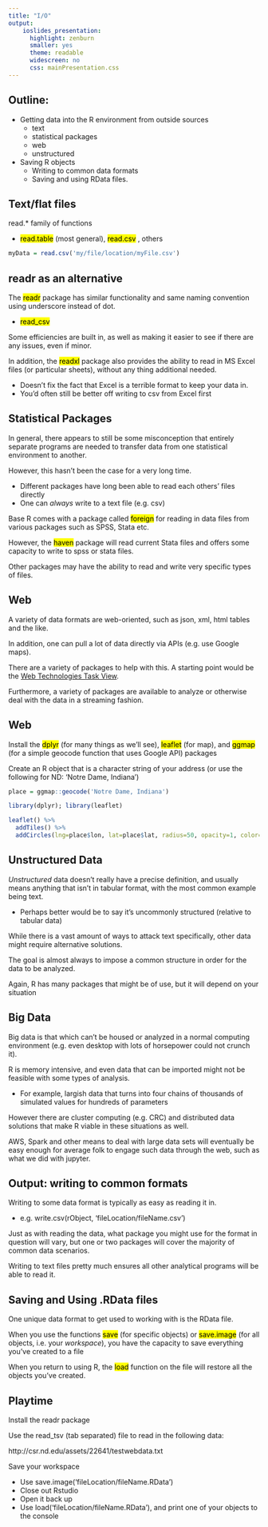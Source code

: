 ```yaml
---
title: "I/O"
output:   
    ioslides_presentation:
      highlight: zenburn
      smaller: yes
      theme: readable
      widescreen: no
      css: mainPresentation.css
---
```


## Outline:

- Getting data into the R environment from outside sources
    - text
    - statistical packages
    - web
    - unstructured

- Saving R objects
    - Writing to common data formats
    - Saving and using RData files.


## Text/flat files
read.* family of functions

- <mark class='empCode'>read.table</mark>  (most general), <mark class='empCode'>read.csv</mark> , others

```r
myData = read.csv('my/file/location/myFile.csv')
```


## readr as an alternative
The <mark class='empPack'>readr</mark> package has similar functionality and same naming convention using underscore instead of dot.

- <mark class='empCode'>read_csv</mark> 

Some efficiencies are built in, as well as making it easier to see if there are any issues, even if minor.


In addition, the <mark class='empPack'>readxl</mark> package also provides the ability to read in MS Excel files (or particular sheets), without any thing additional needed.

- Doesn't fix the fact that Excel is a terrible format to keep your data in.
- You'd often still be better off writing to csv from Excel first



## Statistical Packages

In general, there appears to still be some misconception that entirely separate programs are needed to transfer data from one statistical environment to another.

However, this hasn't been the case for a very long time.

- Different packages have long been able to read each others' files directly
- One can *always* write to a text file (e.g. csv)

Base R comes with a package called <mark class='empPack'>foreign</mark> for reading in data files from various packages such as SPSS, Stata etc.

However, the <mark class='empPack'>haven</mark> package will read current Stata files and offers some capacity to write to spss or stata files.

Other packages may have the ability to read and write very specific types of files.



## Web

A variety of data formats are web-oriented, such as json, xml, html tables and the like.

In addition, one can pull a lot of data directly via APIs (e.g. use Google maps).

There are a variety of packages to help with this.  A starting point would be the [Web Technologies Task View](https://cran.r-project.org/web/views/WebTechnologies.html).

Furthermore, a variety of packages are available to analyze or otherwise deal with the data in a streaming fashion.


## Web

Install the <mark class='empPack'>dplyr</mark> (for many things as we'll see), <mark class='empPack'>leaflet</mark> (for map), and <mark class='empPack'>ggmap</mark> (for a simple geocode function that uses Google API) packages

Create an R object that is a character string of your address (or use the following for ND: 'Notre Dame, Indiana')


```r
place = ggmap::geocode('Notre Dame, Indiana')

library(dplyr); library(leaflet)

leaflet() %>% 
  addTiles() %>% 
  addCircles(lng=place$lon, lat=place$lat, radius=50, opacity=1, color='firebrick', fillColor = 'darkred', fillOpacity = 1)
```



## Unstructured Data
*Unstructured* data doesn't really have a precise definition, and usually means anything that isn't in tabular format, with the most common example being text.

- Perhaps better would be to say it's uncommonly structured (relative to tabular data)

While there is a vast amount of ways to attack text specifically, other data might require alternative solutions.

The goal is almost always to impose a common structure in order for the data to be analyzed.

Again, R has many packages that might be of use, but it will depend on your situation


## Big Data

Big data is that which can't be housed or analyzed in a normal computing environment (e.g. even desktop with lots of horsepower could not crunch it).

R is memory intensive, and even data that can be imported might not be feasible with some types of analysis.

- For example, largish data that turns into four chains of thousands of simulated values for hundreds of parameters

However there are cluster computing (e.g. CRC) and distributed data solutions that make R viable in these situations as well.

AWS, Spark and other means to deal with large data sets will eventually be easy enough for average folk to engage such data through the web, such as what we did with jupyter.



## Output: writing to common formats
Writing to some data format is typically as easy as reading it in.

- e.g. write.csv(rObject, 'fileLocation/fileName.csv')

Just as with reading the data, what package you might use for the format in question will vary, but one or two packages will cover the majority of common data scenarios.

Writing to text files pretty much ensures all other analytical programs will be able to read it.



## Saving and Using .RData files

One unique data format to get used to working with is the RData file.

When you use the functions <mark class='empCode'>save</mark> (for specific objects) or <mark class='empCode'>save.image</mark> (for all objects, i.e. your *workspace*), you have the capacity to save everything you've created to a file

When you return to using R, the <mark class='empCode'>load</mark> function on the file will restore all the objects you've created.


## Playtime

Install the readr package

Use the read_tsv (tab separated) file to read in the following data:

http://csr.nd.edu/assets/22641/testwebdata.txt


Save your workspace

- Use save.image('fileLocation/fileName.RData')
- Close out Rstudio
- Open it back up
- Use load('fileLocation/fileName.RData'), and print one of your objects to the console